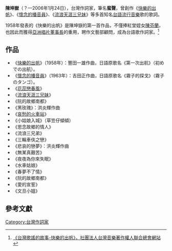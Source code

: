 '''陳坤嶽'''（？—2006年1月24日），台灣作詞家，筆名'''蜚聲'''，曾創作《[[快樂的出帆|快樂的出帆]]》、《[[懷念的播音員|懷念的播音員]]》、《[[流浪天涯三兄妹|流浪天涯三兄妹]]》等多首知名[[台語流行音樂|台語流行音樂]]歌的歌詞。

1958年發表的《快樂的出帆》是陳坤嶽的第一首作品，不僅捧紅堂姪女[[陳芬蘭|陳芬蘭]]，也因此而獲得[[亞洲唱片|亞洲唱片]][[董事長|董事長]]的重用，聘作文藝部顧問，成為台語歌作詞家。<ref>[http://www.mcat.org.tw/story.php 《台灣歌謠的故事-快樂的出帆》，社團法人台灣音樂著作權人聯合總會網站] {{webarchive|url=https://web.archive.org/web/20160331093559/http://mcat.org.tw/story.php |date=2016-03-31 }}</ref>

==作品==
*《[[快樂的出帆|快樂的出帆]]》（1958年）：豐田一雄作曲，日語原歌名《第一次出航》（初めでの出航）。
*《[[懷念的播音員|懷念的播音員]]》（1963年）：吉田正作曲，日語原歌名《霧子的探戈》（霧子のタンゴ）。
*《[[花蕊戀春風|花蕊戀春風]]》
*《[[流浪天涯三兄妹|流浪天涯三兄妹]]》
*《阮的故鄉南都》
*《黑玫瑰》：洪炎輝作曲
*《[[哀愁的火車站|哀愁的火車站]]》
*《小姑娘入城》（草笠仔傾傾）
*《思念故鄉的情人》
*《流浪三兄弟》
*《三輪車伕之戀》
*《悲哀的戀夢》：洪炎輝作曲
*《無某真艱苦》
*《夜夜為你來失眠》
*《水車姑娘》
*《春夢不了情》
*《阮的故鄉南都》
*《愛的宣誓》
*《文旦小姐》

==參考文獻==
{{reflist}}

[[Category:台灣作詞家|Category:台灣作詞家]]